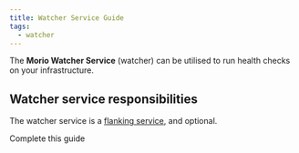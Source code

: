 ```yaml
---
title: Watcher Service Guide
tags:
  - watcher
---
```


The **Morio Watcher Service** (watcher) can be utilised to run
health checks on your infrastructure.

## Watcher service responsibilities

The watcher service is a [flanking
service](/docs/reference/terminology/flanking-service), and optional.

<Fixme>Complete this guide</Fixme>
